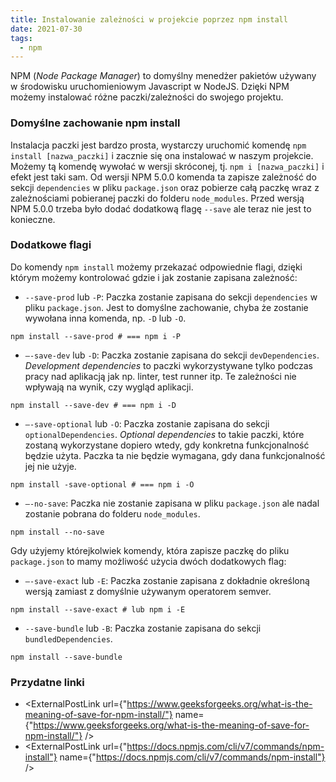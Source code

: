 ```yaml
---
title: Instalowanie zależności w projekcie poprzez npm install
date: 2021-07-30
tags:
  - npm
---
```



NPM (*Node Package Manager*) to domyślny menedżer pakietów używany w środowisku uruchomieniowym Javascript w NodeJS.
Dzięki NPM możemy instalować różne paczki/zależności do swojego projektu. 

### Domyślne zachowanie npm install
 
Instalacja paczki jest bardzo prosta, wystarczy uruchomić komendę `npm install [nazwa_paczki]` i zacznie się ona instalować w naszym projekcie.
Możemy tą komendę wywołać w wersji skróconej, tj. `npm i [nazwa_paczki]` i efekt jest taki sam. 
Od wersji NPM 5.0.0 komenda ta zapisze zależność do sekcji `dependencies` w pliku `package.json` oraz pobierze całą paczkę wraz z zależnościami pobieranej paczki do folderu `node_modules`.
Przed wersją NPM 5.0.0 trzeba było dodać dodatkową flagę `--save` ale teraz nie jest to konieczne. 

### Dodatkowe flagi 

Do komendy `npm install` możemy przekazać odpowiednie flagi, dzięki którym możemy kontrolować gdzie i jak zostanie zapisana zależność:

- `--save-prod` lub `-P`: Paczka zostanie zapisana do sekcji `dependencies` w pliku `package.json`. Jest to domyślne zachowanie, chyba że zostanie wywołana inna komenda, np. `-D` lub `-O`.

```shell
npm install --save-prod # === npm i -P
```

- `–-save-dev` lub `-D`: Paczka zostanie zapisana do sekcji `devDependencies`. 
*Development dependencies* to paczki wykorzystywane tylko podczas pracy nad aplikacją jak np. linter, test runner itp. 
Te zależności nie wpływają na wynik, czy wygląd aplikacji.

```shell
npm install --save-dev # === npm i -D
```

- `–-save-optional` lub `-O`: Paczka zostanie zapisana do sekcji `optionalDependencies`.
*Optional dependencies* to takie paczki, które zostaną wykorzystane dopiero wtedy, gdy konkretna funkcjonalność będzie użyta.
Paczka ta nie będzie wymagana, gdy dana funkcjonalność jej nie użyje.

```shell
npm install -save-optional # === npm i -O
```

- `–-no-save`: Paczka nie zostanie zapisana w pliku `package.json` ale nadal zostanie pobrana do folderu `node_modules`.

```shell
npm install --no-save
```

Gdy użyjemy którejkolwiek komendy, która zapisze paczkę do pliku `package.json` to mamy możliwość użycia dwóch dodatkowych flag:

- `–-save-exact` lub `-E`: Paczka zostanie zapisana z dokładnie określoną wersją zamiast z domyślnie używanym operatorem semver.

```shell
npm install --save-exact # lub npm i -E
```

- `--save-bundle` lub `-B`: Paczka zostanie zapisana do sekcji `bundledDependencies`.

```shell
npm install --save-bundle
```

### Przydatne linki

- <ExternalPostLink url={"https://www.geeksforgeeks.org/what-is-the-meaning-of-save-for-npm-install/"} name={"https://www.geeksforgeeks.org/what-is-the-meaning-of-save-for-npm-install/"} />
- <ExternalPostLink url={"https://docs.npmjs.com/cli/v7/commands/npm-install"} name={"https://docs.npmjs.com/cli/v7/commands/npm-install"} />
